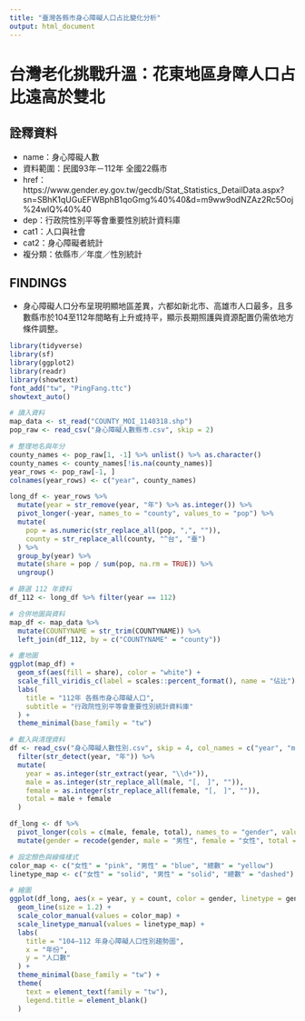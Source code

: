```yaml
---
title: "臺灣各縣市身心障礙人口占比變化分析"
output: html_document
---
```


# 台灣老化挑戰升溫：花東地區身障人口占比遠高於雙北

## 詮釋資料
- name：身心障礙人數
- 資料範圍：民國93年－112年 全國22縣市  
- href：https://www.gender.ey.gov.tw/gecdb/Stat_Statistics_DetailData.aspx?sn=SBhK1qUGuEFWBphB1qoGmg%40%40&d=m9ww9odNZAz2Rc5Ooj%24wIQ%40%40
- dep：行政院性別平等會重要性別統計資料庫
- cat1：人口與社會  
- cat2：身心障礙者統計  
- 複分類：依縣市／年度／性別統計

## FINDINGS
- 身心障礙人口分布呈現明顯地區差異，六都如新北市、高雄市人口最多，且多數縣市於104至112年間略有上升或持平，顯示長期照護與資源配置仍需依地方條件調整。

```r
library(tidyverse)
library(sf)
library(ggplot2)
library(readr)
library(showtext)
font_add("tw", "PingFang.ttc")  
showtext_auto()
```

```r
# 讀入資料
map_data <- st_read("COUNTY_MOI_1140318.shp")
pop_raw <- read_csv("身心障礙人數縣市.csv", skip = 2)

# 整理地名與年分
county_names <- pop_raw[1, -1] %>% unlist() %>% as.character()
county_names <- county_names[!is.na(county_names)]
year_rows <- pop_raw[-1, ]
colnames(year_rows) <- c("year", county_names)

long_df <- year_rows %>%
  mutate(year = str_remove(year, "年") %>% as.integer()) %>%
  pivot_longer(-year, names_to = "county", values_to = "pop") %>%
  mutate(
    pop = as.numeric(str_replace_all(pop, ",", "")),
    county = str_replace_all(county, "^台", "臺")
  ) %>%
  group_by(year) %>%
  mutate(share = pop / sum(pop, na.rm = TRUE)) %>%
  ungroup()

# 篩選 112 年資料
df_112 <- long_df %>% filter(year == 112)

# 合併地圖與資料
map_df <- map_data %>%
  mutate(COUNTYNAME = str_trim(COUNTYNAME)) %>%
  left_join(df_112, by = c("COUNTYNAME" = "county"))

# 畫地圖
ggplot(map_df) +
  geom_sf(aes(fill = share), color = "white") +
  scale_fill_viridis_c(label = scales::percent_format(), name = "佔比") +
  labs(
    title = "112年 各縣市身心障礙人口",
    subtitle = "行政院性別平等會重要性別統計資料庫"
  ) +
  theme_minimal(base_family = "tw")

```

```r
# 載入與清理資料
df <- read_csv("身心障礙人數性別.csv", skip = 4, col_names = c("year", "male", "female")) %>%
  filter(str_detect(year, "年")) %>%
  mutate(
    year = as.integer(str_extract(year, "\\d+")),
    male = as.integer(str_replace_all(male, "[,　]", "")),
    female = as.integer(str_replace_all(female, "[,　]", "")),
    total = male + female
  )

df_long <- df %>%
  pivot_longer(cols = c(male, female, total), names_to = "gender", values_to = "count") %>%
  mutate(gender = recode(gender, male = "男性", female = "女性", total = "總數"))

# 設定顏色與線條樣式
color_map <- c("女性" = "pink", "男性" = "blue", "總數" = "yellow")
linetype_map <- c("女性" = "solid", "男性" = "solid", "總數" = "dashed")

# 繪圖
ggplot(df_long, aes(x = year, y = count, color = gender, linetype = gender)) +
  geom_line(size = 1.2) +
  scale_color_manual(values = color_map) +
  scale_linetype_manual(values = linetype_map) +
  labs(
    title = "104–112 年身心障礙人口性別趨勢圖",
    x = "年份",
    y = "人口數"
  ) +
  theme_minimal(base_family = "tw") +
  theme(
    text = element_text(family = "tw"),
    legend.title = element_blank()
  )
```
